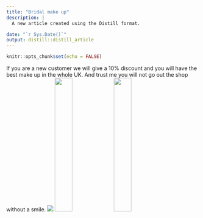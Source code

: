 ```yaml
---
title: "Bridal make up"
description: |
  A new article created using the Distill format.

date: "`r Sys.Date()`"
output: distill::distill_article
---
```


```r
knitr::opts_chunk$set(echo = FALSE)
```


If you are a new customer we will give a 10% discount and you will have the best make up in the whole UK. And trust me you will not go out the shop without a smile.
![](maykup.htm images/name of pic.jpg)
![](maykup/bridalmaykup.jfif){width=30%}
![](maykup/ayeza-khan-2aa.jpg){width=30%}
